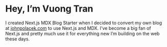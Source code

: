 # Hey, I’m Vuong Tran
I created Next.js MDX Blog Starter when I decided to convert my own blog at [johnpolacek.com](http://johnpolacek.com/) to use Next.js and MDX. I've become a big fan of Next.js and pretty much use it for everything new I’m building on the web these days.
